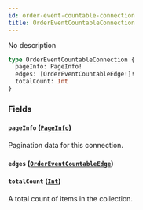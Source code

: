 ```yaml
---
id: order-event-countable-connection
title: OrderEventCountableConnection
---
```



No description

```graphql
type OrderEventCountableConnection {
  pageInfo: PageInfo!
  edges: [OrderEventCountableEdge!]!
  totalCount: Int
}
```


### Fields

#### `pageInfo` ([`PageInfo`](../../../developer/api-reference/objects/page-info))

Pagination data for this connection.


#### `edges` ([`OrderEventCountableEdge`](../../../developer/api-reference/objects/order-event-countable-edge))




#### `totalCount` ([`Int`](../../../developer/api-reference/scalars/int))

A total count of items in the collection.




